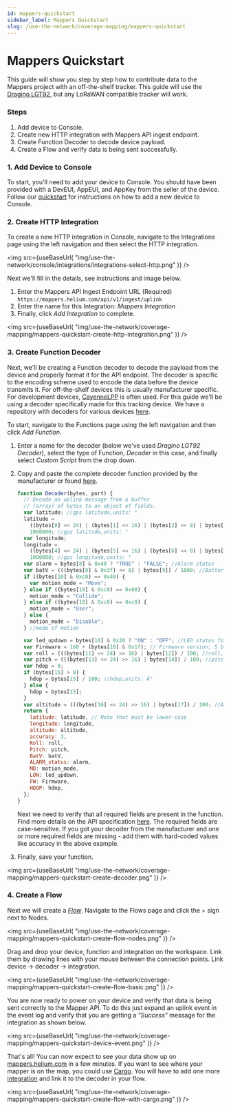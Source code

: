 ```yaml
---
id: mappers-quickstart
sidebar_label: Mappers Quickstart
slug: /use-the-network/coverage-mapping/mappers-quickstart
---
```


# Mappers Quickstart


This guide will show you step by step how to contribute data to the Mappers
project with an off-the-shelf tracker. This guide will use the
[Dragino LGT92](https://www.dragino.com/products/lora/item/142-lgt-92.html), but
any LoRaWAN compatible tracker will work.

### Steps

1. Add device to Console.
2. Create new HTTP integration with Mappers API ingest endpoint.
3. Create Function Decoder to decode device payload.
4. Create a Flow and verify data is being sent successfully.

### 1. Add Device to Console

To start, you'll need to add your device to Console. You should have been
provided with a DevEUI, AppEUI, and AppKey from the seller of the device. Follow
our [quickstart](/use-the-network/console/quickstart) for instructions on how to
add a new device to Console.

### 2. Create HTTP Integration

To create a new HTTP integration in Console, navigate to the Integrations page
using the left navigation and then select the HTTP integration.

<img
  src={useBaseUrl(
    "img/use-the-network/console/integrations/integrations-select-http.png"
  )}
/>

Next we'll fill in the details, see instructions and image below.

1. Enter the Mappers API Ingest Endpoint URL (Required)
   `https://mappers.helium.com/api/v1/ingest/uplink`
2. Enter the name for this Integration: _Mappers Integration_
3. Finally, click _Add Integration_ to complete.

<img
  src={useBaseUrl(
    "img/use-the-network/coverage-mapping/mappers-quickstart-create-http-integration.png"
  )}
/>

### 3. Create Function Decoder

Next, we'll be creating a Function decoder to decode the payload from the device
and properly format it for the API endpoint. The decoder is specific to the
encoding scheme used to encode the data before the device transmits it. For
off-the-shelf devices this is usually manufacturer specific. For development
devices,
[CayenneLPP](https://developers.mydevices.com/cayenne/docs/lora/#lora-cayenne-low-power-payload)
is often used. For this guide we'll be using a decoder specifically made for
this tracking device. We have a repository with decoders for various devices
[here](https://github.com/helium/console-decoders).

To start, navigate to the Functions page using the left navigation and then
click _Add Function_.

1. Enter a name for the decoder (below we've used _Dragino LGT92 Decoder_),
   select the type of Function, _Decoder_ in this case, and finally select
   _Custom Script_ from the drop down.
2. Copy and paste the complete decoder function provided by the manufacturer or
   found
   [here](https://github.com/helium/console-decoders/blob/master/Dragino/LGT92/decoder-v1.6.4.js).

   ```javascript
   function Decoder(bytes, port) {
     // Decode an uplink message from a buffer
     // (array) of bytes to an object of fields.
     var latitude; //gps latitude,units: °
     latitude =
       ((bytes[0] << 24) | (bytes[1] << 16) | (bytes[2] << 8) | bytes[3]) /
       1000000; //gps latitude,units: °
     var longitude;
     longitude =
       ((bytes[4] << 24) | (bytes[5] << 16) | (bytes[6] << 8) | bytes[7]) /
       1000000; //gps longitude,units: °
     var alarm = bytes[8] & 0x40 ? "TRUE" : "FALSE"; //Alarm status
     var batV = (((bytes[8] & 0x3f) << 8) | bytes[9]) / 1000; //Battery,units:V
     if ((bytes[10] & 0xc0) == 0x40) {
       var motion_mode = "Move";
     } else if ((bytes[10] & 0xc0) == 0x80) {
       motion_mode = "Collide";
     } else if ((bytes[10] & 0xc0) == 0xc0) {
       motion_mode = "User";
     } else {
       motion_mode = "Disable";
     } //mode of motion

     var led_updown = bytes[10] & 0x20 ? "ON" : "OFF"; //LED status for position,uplink and downlink
     var Firmware = 160 + (bytes[10] & 0x1f); // Firmware version; 5 bits
     var roll = (((bytes[11] << 24) >> 16) | bytes[12]) / 100; //roll,units: °
     var pitch = (((bytes[13] << 24) >> 16) | bytes[14]) / 100; //pitch,units: °
     var hdop = 0;
     if (bytes[15] > 0) {
       hdop = bytes[15] / 100; //hdop,units: Â°
     } else {
       hdop = bytes[15];
     }
     var altitude = (((bytes[16] << 24) >> 16) | bytes[17]) / 100; //Altitude,units: °
     return {
       latitude: latitude, // Note that must be lower-case
       longitude: longitude,
       altitude: altitude,
       accuracy: 3,
       Roll: roll,
       Pitch: pitch,
       BatV: batV,
       ALARM_status: alarm,
       MD: motion_mode,
       LON: led_updown,
       FW: Firmware,
       HDOP: hdop,
     };
   }
   ```

   Next we need to verify that all required fields are present in the function.
   Find more details on the API specification
   [here](/use-the-network/coverage-mapping/mappers-api). The required fields
   are case-sensitive. If you got your decoder from the manufacturer and one or
   more required fields are missing - add them with hard-coded values like
   accuracy in the above example.

3. Finally, save your function.

<img
  src={useBaseUrl(
    "img/use-the-network/coverage-mapping/mappers-quickstart-create-decoder.png"
  )}
/>

### 4. Create a Flow

Next we will create a [_Flow_](/use-the-network/console/flows/orientation).
Navigate to the Flows page and click the + sign next to Nodes.

<img
  src={useBaseUrl(
    "img/use-the-network/coverage-mapping/mappers-quickstart-create-flow-nodes.png"
  )}
/>

Drag and drop your device, function and integration on the workspace. Link them
by drawing lines with your mouse between the connection points. Link device ->
decoder -> integration.

<img
  src={useBaseUrl(
    "img/use-the-network/coverage-mapping/mappers-quickstart-create-flow-basic.png"
  )}
/>

You are now ready to power on your device and verify that data is being sent
correctly to the Mapper API. To do this just expand an uplink event in the event
log and verify that you are getting a _"Success"_ message for the integration as
shown below.

<img
  src={useBaseUrl(
    "img/use-the-network/coverage-mapping/mappers-quickstart-device-event.png"
  )}
/>

That's all! You can now expect to see your data show up on
[mappers.helium.com](https://mappers.helium.com) in a few minutes. If you want
to see where your mapper is on the map, you could use
[Cargo](https://cargo.helium.com). You will have to add one more
[integration](/use-the-network/console/integrations/cargo/#add-a-cargo-integration)
and link it to the decoder in your flow.

<img
  src={useBaseUrl(
    "img/use-the-network/coverage-mapping/mappers-quickstart-create-flow-with-cargo.png"
  )}
/>
